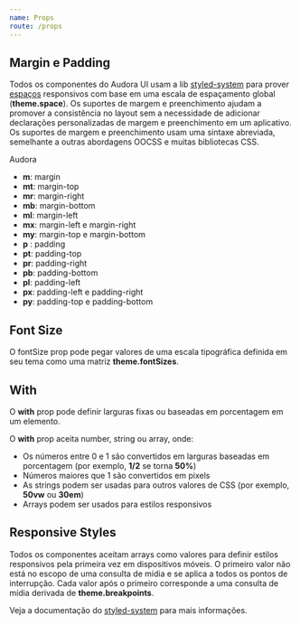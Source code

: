 ```yaml
---
name: Props
route: /props
---
```



## Margin e Padding

Todos os componentes do Audora UI usam a lib [styled-system](https://github.com/jxnblk/styled-system) para prover [espaços](https://github.com/jxnblk/styled-system/blob/master/docs/api.md#space-responsive) responsivos com base em uma escala de espaçamento global (**theme.space**). Os suportes de margem e preenchimento ajudam a promover a consistência no layout sem a necessidade de adicionar declarações personalizadas de margem e preenchimento em um aplicativo. Os suportes de margem e preenchimento usam uma sintaxe abreviada, semelhante a outras abordagens OOCSS e muitas bibliotecas CSS.

<Playground>
  <Box p={3} mx={2} my={4} color="white" bg="primary.0" borderRadius={10}>
    Audora
  </Box>
</Playground>

- **m**: margin
- **mt**: margin-top
- **mr**: margin-right
- **mb**: margin-bottom
- **ml**: margin-left
- **mx**: margin-left e margin-right
- **my**: margin-top e margin-bottom
- **p** : padding
- **pt**: padding-top
- **pr**: padding-right
- **pb**: padding-bottom
- **pl**: padding-left
- **px**: padding-left e padding-right
- **py**: padding-top e padding-bottom

## Font Size

O fontSize prop pode pegar valores de uma escala tipográfica definida em seu tema como uma matriz **theme.fontSizes**.

## With

O **with** prop pode definir larguras fixas ou baseadas em porcentagem em um elemento.

O **with** prop aceita number, string ou array, onde:

- Os números entre 0 e 1 são convertidos em larguras baseadas em porcentagem (por exemplo, **1/2** se torna **50%**)
- Números maiores que 1 são convertidos em pixels
- As strings podem ser usadas para outros valores de CSS (por exemplo, **50vw** ou **30em**)
- Arrays podem ser usados ​​para estilos responsivos

## Responsive Styles 

Todos os componentes aceitam arrays como valores para definir estilos responsivos pela primeira vez em dispositivos móveis. O primeiro valor não está no escopo de uma consulta de mídia e se aplica a todos os pontos de interrupção. Cada valor após o primeiro corresponde a uma consulta de mídia derivada de **theme.breakpoints**.

Veja a documentação do [styled-system](https://github.com/jxnblk/styled-system/blob/master/docs/responsive-styles.md) para mais informações.